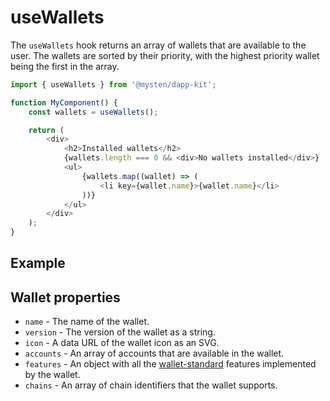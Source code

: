 
# useWallets

The `useWallets` hook returns an array of wallets that are available to the user. The wallets are
sorted by their priority, with the highest priority wallet being the first in the array.

```ts
import { useWallets } from '@mysten/dapp-kit';

function MyComponent() {
	const wallets = useWallets();

	return (
		<div>
			<h2>Installed wallets</h2>
			{wallets.length === 0 && <div>No wallets installed</div>}
			<ul>
				{wallets.map((wallet) => (
					<li key={wallet.name}>{wallet.name}</li>
				))}
			</ul>
		</div>
	);
}
```

## Example

<UseWalletsExample />

## Wallet properties

- `name` - The name of the wallet.
- `version` - The version of the wallet as a string.
- `icon` - A data URL of the wallet icon as an SVG.
- `accounts` - An array of accounts that are available in the wallet.
- `features` - An object with all the
  [wallet-standard](https://github.com/wallet-standard/wallet-standard) features implemented by the
  wallet.
- `chains` - An array of chain identifiers that the wallet supports.
